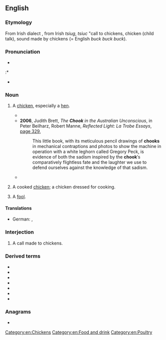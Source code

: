 ==English==

===Etymology===
From Irish dialect {{m|en|chook|t=a call made to poultry or pigs}}, from Irish ''tsiug'', ''tsiuc'' "call to chickens, chicken (child talk), sound made by chickens (= English ''buck buck buck'').

===Pronunciation===
* {{IPA|en|/tʃʊk/}}
:* {{rhymes|en|ʊk}}
* {{audio|en|EN-AU ck1 chook.ogg|Audio (AU)}}

===Noun===
{{en-noun}}

# {{lb|en|Australia|New Zealand|informal}} A [[chicken]], especially a [[hen]].
#* {{quote-text|en|year=2005|author={{w|Don Burke}}|title=The Complete Burke′s Backyard: The Ultimate Book of Fact Sheets|page=683|url=http://books.google.com.au/books?id=MMMjW6AuzHAC&pg=PA683&dq=%22chook%22%7C%22chooks%22+-intitle:%22chook%7Cchooks%22+-inauthor:%22%22&hl=en&sa=X&ei=7y0lT6rrLcWgiQfFvMHQBA&redir_esc=y#v=onepage&q=%22chook%22%7C%22chooks%22%20-intitle%3A%22chook%7Cchooks%22%20-inauthor%3A%22%22&f=false|passage=Worm chickens once every three months and, if an occasional lice problem occurs, spray the inside of the '''chook''' shed with Coopex.}}
#* '''2006''', Judith Brett, ''The '''Chook''' in the Australian Unconscious'', in Peter Beilharz, Robert Manne, ''Reflected Light: La Trobe Essays'', [http://books.google.com.au/books?id=6hvUkbZoItUC&pg=PA329&dq=%22chook%22|%22chooks%22+-intitle:%22chook|chooks%22+-inauthor:%22%22&hl=en&sa=X&ei=ZyglT-CaO8mZiAeQoaHdBA&redir_esc=y#v=onepage&q=%22chook%22|%22chooks%22%20-intitle%3A%22chook|chooks%22%20-inauthor%3A%22%22&f=false page 329],
#*: This little book, with its meticulous pencil drawings of '''chooks''' in mechanical contraptions and photos to show the machine in operation with a white leghorn called Gregory Peck, is evidence of both the sadism inspired by the '''chook'''′s comparatively flightless fate and the laughter we use to defend ourselves against the knowledge of that sadism.
#* {{quote-text|en|year=2011|author=Helen Maczkowiack|title=An Awkward Fit|page=21|url=http://books.google.com.au/books?id=UL9wvt1J6-cC&pg=PA21&dq=%22chook%22%7C%22chooks%22+-intitle:%22chook%7Cchooks%22+-inauthor:%22%22&hl=en&sa=X&ei=ZyglT-CaO8mZiAeQoaHdBA&redir_esc=y#v=onepage&q=%22chook%22%7C%22chooks%22%20-intitle%3A%22chook%7Cchooks%22%20-inauthor%3A%22%22&f=false|passage=She decided to dig her way under the fence into their chook house and had great fun running around and biting the necks of about eight '''chooks''' and leaving them half-dead and bleeding. The neighbour was furious, and unfortunately it was Dad′s birthday, so when he arrived home from work, Mum said ‘Happy birthday and{{sic}} darling. Guess what? Your dog has half-killed most of the neighbour′s '''chooks'''.}}
# {{lb|en|Australia|New Zealand|informal}} A cooked [[chicken]]; a chicken dressed for cooking.
# {{lb|en|Australia|dated}} A [[fool]].

====Translations====
{{trans-top|chicken}}
* German: {{t+|de|Huhn|n}}, {{t+|de|Henne|f}}
{{trans-mid}}
{{trans-bottom}}

===Interjection===
{{en-interj}}

# {{lb|en|Australia}} A call made to chickens.

===Derived terms===
* {{l|en|chook chaser}}
* {{l|en|chookhouse}}
* {{l|en|chookie}}
* {{l|en|chookish}}
* {{l|en|chook raffle}}
* {{l|en|chook wheel}}
* {{l|en|chookyard}}

===Anagrams===
* {{anagrams|en|a=chkoo|choko}}

[[Category:en:Chickens]]
[[Category:en:Food and drink]]
[[Category:en:Poultry]]